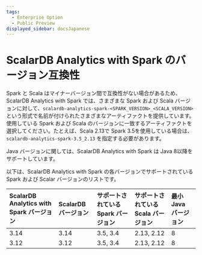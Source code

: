 ```yaml
---
tags:
  - Enterprise Option
  - Public Preview
displayed_sidebar: docsJapanese
---
```


# ScalarDB Analytics with Spark のバージョン互換性


<TranslationBanner />

Spark と Scala はマイナーバージョン間で互換性がない場合があるため、ScalarDB Analytics with Spark では、さまざまな Spark および Scala バージョンに対して、`scalardb-analytics-spark-<SPARK_VERSION>_<SCALA_VERSION>` という形式で名前が付けられたさまざまなアーティファクトを提供しています。使用している Spark および Scala のバージョンに一致するアーティファクトを選択してください。たとえば、Scala 2.13で Spark 3.5を使用している場合は、`scalardb-analytics-spark-3.5_2.13` を指定する必要があります。

Java バージョンに関しては、ScalarDB Analytics with Spark は Java 8以降をサポートしています。

以下は、ScalarDB Analytics with Spark の各バージョンでサポートされている Spark および Scalar バージョンのリストです。

| ScalarDB Analytics with Spark バージョン | ScalarDB バージョン | サポートされている Spark バージョン | サポートされている Scala バージョン | 最小 Java バージョン |
|:---------------------------------------|:------------------|:-------------------------------|:-------------------------------|:-------------------|
| 3.14                                   | 3.14              | 3.5, 3.4                       | 2.13, 2.12                     | 8                  |
| 3.12                                   | 3.12              | 3.5, 3.4                       | 2.13, 2.12                     | 8                  |

